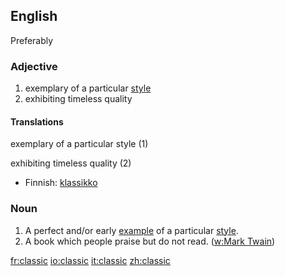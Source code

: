 ==English==
Preferably

===Adjective===
{{en-adj-more}}

# exemplary of a particular [[style]]
# exhibiting timeless quality

====Translations====
;exemplary of a particular style (1)
{{top}}
{{mid}}
{{bottom}}

;exhibiting timeless quality (2)
{{top}}
*Finnish: [[klassikko]]
{{mid}}
{{bottom}}

===Noun===
{{en-noun-reg}}

# A perfect and/or early [[example]] of a particular [[style]].
# A book which people praise but do not read. ([[w:Mark Twain]])

[[fr:classic]]
[[io:classic]]
[[it:classic]]
[[zh:classic]]